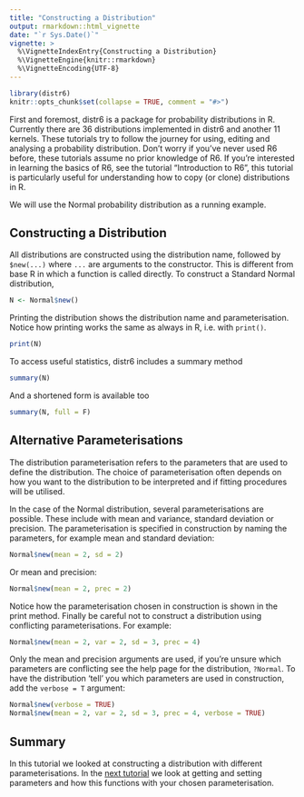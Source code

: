 ```yaml
---
title: "Constructing a Distribution"
output: rmarkdown::html_vignette
date: "`r Sys.Date()`"
vignette: >
  %\VignetteIndexEntry{Constructing a Distribution}
  %\VignetteEngine{knitr::rmarkdown}
  %\VignetteEncoding{UTF-8}
---
```


```r
library(distr6)
knitr::opts_chunk$set(collapse = TRUE, comment = "#>")
```

First and foremost, distr6 is a package for probability distributions in R. Currently there are 36 distributions implemented in distr6 and another 11 kernels. These tutorials try to follow the journey for using, editing and analysing a probability distribution. Don't worry if you've never used R6 before, these tutorials assume no prior knowledge of R6. If you're interested in learning the basics of R6, see the tutorial "Introduction to R6", this tutorial is particularly useful for understanding how to copy (or clone) distributions in R.

We will use the Normal probability distribution as a running example.

## Constructing a Distribution

All distributions are constructed using the distribution name, followed by `$new(...)` where `...` are arguments to the constructor. This is different from base R in which a function is called directly. To construct a Standard Normal distribution,

```r
N <- Normal$new()
```

Printing the distribution shows the distribution name and parameterisation. Notice how printing works the same as always in R, i.e. with `print()`.

```r
print(N)
```

To access useful statistics, distr6 includes a summary method

```r
summary(N)
```

And a shortened form is available too

```r
summary(N, full = F)
```

## Alternative Parameterisations

The distribution parameterisation refers to the parameters that are used to define the distribution. The choice of parameterisation often depends on how you want to the distribution to be interpreted and if fitting procedures will be utilised.

In the case of the Normal distribution, several parameterisations are possible. These include with mean and variance, standard deviation or precision. The parameterisation is specified in construction by naming the parameters, for example mean and standard deviation:
```r
Normal$new(mean = 2, sd = 2)
```

Or mean and precision:
```r
Normal$new(mean = 2, prec = 2)
```

Notice how the parameterisation chosen in construction is shown in the print method. Finally be careful not to construct a distribution using conflicting parameterisations. For example:
```r
Normal$new(mean = 2, var = 2, sd = 3, prec = 4)
```
Only the mean and precision arguments are used, if you're unsure which parameters are conflicting see the help page for the distribution, `?Normal`. To have the distribution 'tell' you which parameters are used in construction, add the `verbose = T` argument:
```r
Normal$new(verbose = TRUE)
Normal$new(mean = 2, var = 2, sd = 3, prec = 4, verbose = TRUE)
```

## Summary

In this tutorial we looked at constructing a distribution with different parameterisations. In the [next tutorial](https://alan-turing-institute.github.io/distr6/articles/webs/parameters.html) we look at getting and setting parameters and how this functions with your chosen parameterisation.
